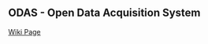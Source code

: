 == ODAS - Open Data Acquisition System ==

[http://land-boards.com/blwiki/index.php?title=Open_Data_Acquisition_System Wiki Page]
